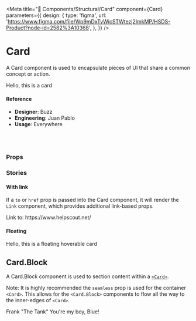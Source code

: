 
<Meta
  title="🧬 Components/Structural/Card"
  component={Card}
  parameters={{
    design: {
      type: 'figma',
      url:
        'https://www.figma.com/file/Wp9mDxTvWicSTWtezj2ImkMP/HSDS-Product?node-id=2582%3A10368',
    },
  }}
/>

# Card

A Card component is used to encapsulate pieces of UI that share a common concept or action.

<Canvas>
  <Story name="default">
    <Card>Hello, this is a card</Card>
  </Story>
</Canvas>

#### Reference

- **Designer**: Buzz
- **Engineering**: Juan Pablo
- **Usage**: Everywhere

<br />
<br />

### Props

<ArgsTable of={Card} />

### Stories

#### With link

If a `to` or `href` prop is passed into the Card component, it will render the `Link` component, which provides additional link-based props.

<Canvas>
  <Story name="with link">
    <Card href="https://www.helpscout.net/">
      Link to: https://www.helpscout.net/
    </Card>
  </Story>
</Canvas>

#### Floating

<Canvas>
  <Story name="Floating">
    <Card floating hover>
      Hello, this is a floating hoverable card
    </Card>
  </Story>
</Canvas>

## Card.Block

A Card.Block component is used to section content within a [`<Card>`](../Card).

Note: It is highly recommended the `seamless` prop is used for the container `<Card>`. This allows for the `<Card.Block>` components to flow all the way to the inner-edges of `<Card>`.

<Canvas>
  <Story name="Card Blocks">
    <Card seamless>
      <Card.Block>Frank "The Tank"</Card.Block>
      <Card.Block>You're my boy, Blue!</Card.Block>
    </Card>
  </Story>
</Canvas>

<ArgsTable of={Card.Block} />
